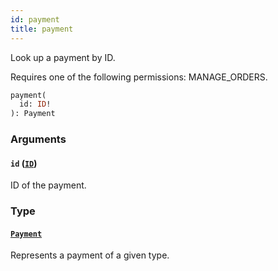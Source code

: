 ```yaml
---
id: payment
title: payment
---
```



Look up a payment by ID.

Requires one of the following permissions: MANAGE_ORDERS.

```graphql
payment(
  id: ID!
): Payment
```


### Arguments

#### `id` ([`ID`](../../../developer/api-reference/scalars/id))

ID of the payment.


### Type

#### [`Payment`](../../../developer/api-reference/objects/payment) 

Represents a payment of a given type.




